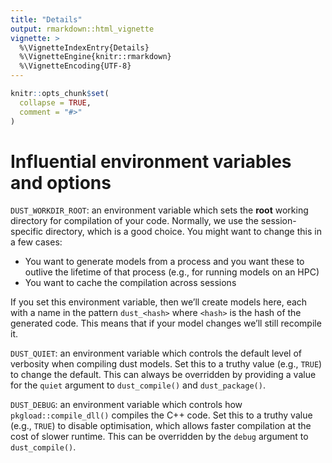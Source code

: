 ```yaml
---
title: "Details"
output: rmarkdown::html_vignette
vignette: >
  %\VignetteIndexEntry{Details}
  %\VignetteEngine{knitr::rmarkdown}
  %\VignetteEncoding{UTF-8}
---
```


```r
knitr::opts_chunk$set(
  collapse = TRUE,
  comment = "#>"
)
```

# Influential environment variables and options

`DUST_WORKDIR_ROOT`: an environment variable which sets the **root** working directory for compilation of your code.  Normally, we use the session-specific directory, which is a good choice.  You might want to change this in a few cases:

* You want to generate models from a process and you want these to outlive the lifetime of that process (e.g., for running models on an HPC)
* You want to cache the compilation across sessions

If you set this environment variable, then we'll create models here, each with a name in the pattern `dust_<hash>` where `<hash>` is the hash of the generated code.  This means that if your model changes we'll still recompile it.

`DUST_QUIET`: an environment variable which controls the default level of verbosity when compiling dust models.  Set this to a truthy value (e.g., `TRUE`) to change the default.  This can always be overridden by providing a value for the `quiet` argument to `dust_compile()` and `dust_package()`.

`DUST_DEBUG`: an environment variable which controls how `pkgload::compile_dll()` compiles the C++ code.  Set this to a truthy value (e.g., `TRUE`) to disable optimisation, which allows faster compilation at the cost of slower runtime.  This can be overridden by the `debug` argument to `dust_compile()`.
